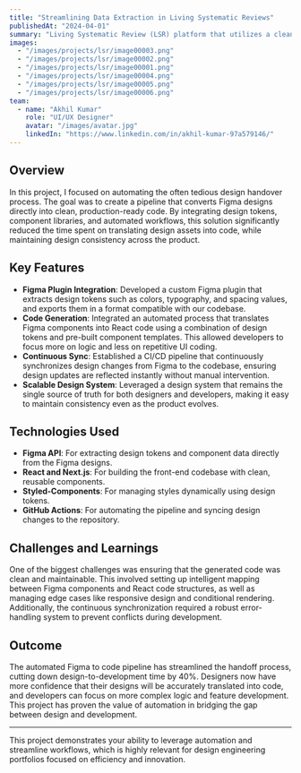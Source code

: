 ---
title: "Streamlining Data Extraction in Living Systematic Reviews"
publishedAt: "2024-04-01"
summary: "Living Systematic Review (LSR) platform that utilizes a clean, Al-augmented interface to simplify and accelerate data extraction for researchers."
images:
  - "/images/projects/lsr/image00003.png"
  - "/images/projects/lsr/image00002.png"
  - "/images/projects/lsr/image00001.png"
  - "/images/projects/lsr/image00004.png"
  - "/images/projects/lsr/image00005.png"
  - "/images/projects/lsr/image00006.png"
team:
  - name: "Akhil Kumar"
    role: "UI/UX Designer"
    avatar: "/images/avatar.jpg"
    linkedIn: "https://www.linkedin.com/in/akhil-kumar-97a579146/"
---

## Overview

In this project, I focused on automating the often tedious design handover process. The goal was to create a pipeline that converts Figma designs directly into clean, production-ready code. By integrating design tokens, component libraries, and automated workflows, this solution significantly reduced the time spent on translating design assets into code, while maintaining design consistency across the product.

## Key Features

- **Figma Plugin Integration**: Developed a custom Figma plugin that extracts design tokens such as colors, typography, and spacing values, and exports them in a format compatible with our codebase.
- **Code Generation**: Integrated an automated process that translates Figma components into React code using a combination of design tokens and pre-built component templates. This allowed developers to focus more on logic and less on repetitive UI coding.
- **Continuous Sync**: Established a CI/CD pipeline that continuously synchronizes design changes from Figma to the codebase, ensuring design updates are reflected instantly without manual intervention.
- **Scalable Design System**: Leveraged a design system that remains the single source of truth for both designers and developers, making it easy to maintain consistency even as the product evolves.

## Technologies Used

- **Figma API**: For extracting design tokens and component data directly from the Figma designs.
- **React and Next.js**: For building the front-end codebase with clean, reusable components.
- **Styled-Components**: For managing styles dynamically using design tokens.
- **GitHub Actions**: For automating the pipeline and syncing design changes to the repository.

## Challenges and Learnings

One of the biggest challenges was ensuring that the generated code was clean and maintainable. This involved setting up intelligent mapping between Figma components and React code structures, as well as managing edge cases like responsive design and conditional rendering. Additionally, the continuous synchronization required a robust error-handling system to prevent conflicts during development.

## Outcome

The automated Figma to code pipeline has streamlined the handoff process, cutting down design-to-development time by 40%. Designers now have more confidence that their designs will be accurately translated into code, and developers can focus on more complex logic and feature development. This project has proven the value of automation in bridging the gap between design and development.

---

This project demonstrates your ability to leverage automation and streamline workflows, which is highly relevant for design engineering portfolios focused on efficiency and innovation.